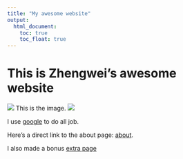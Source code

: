 ```yaml
---
title: "My awesome website"
output: 
  html_document:
    toc: true
    toc_float: true
---
```


# This is Zhengwei's awesome website

![](https://media.giphy.com/media/drXGoW1iudhKw/giphy.gif)
This is the image.
![](images/001.jpg)

I use [google](https://www.google.com/) to do all job.

Here's a direct link to the about page: 
[about](about.html).

I also made a bonus [extra page](extra_page.html)
